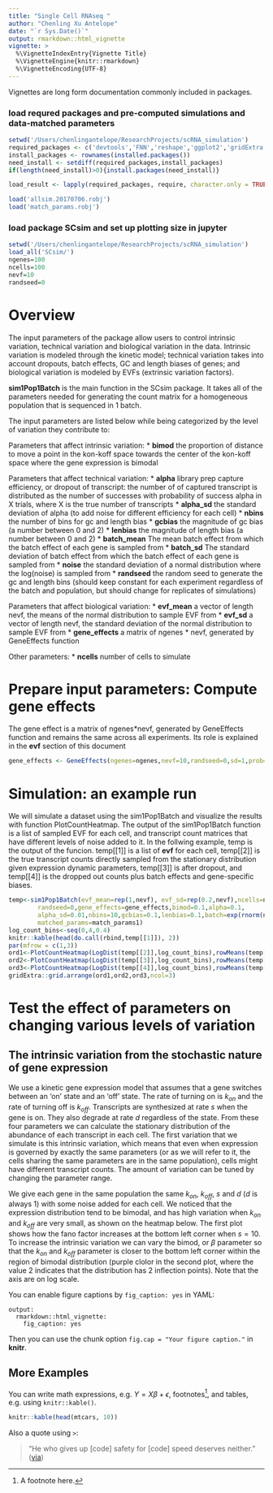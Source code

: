 ```yaml
---
title: "Single Cell RNAseq "
author: "Chenling Xu Antelope"
date: "`r Sys.Date()`"
output: rmarkdown::html_vignette
vignette: >
  %\VignetteIndexEntry{Vignette Title}
  %\VignetteEngine{knitr::rmarkdown}
  %\VignetteEncoding{UTF-8}
---
```


Vignettes are long form documentation commonly included in packages. 

### load requred packages and pre-computed simulations and data-matched parameters
```r
setwd('/Users/chenlingantelope/ResearchProjects/scRNA_simulation')
required_packages <- c('devtools','FNN','reshape','ggplot2','gridExtra','ape','MASS','Rtsne','RColorBrewer','fAsianOptions','fOptions','fBasics','timeSeries','timeDate','Biobase' )
install_packages <- rownames(installed.packages())
need_install <- setdiff(required_packages,install_packages)
if(length(need_install)>0){install.packages(need_install)}

load_result <- lapply(required_packages, require, character.only = TRUE)

load('allsim.20170706.robj')
load('match_params.robj')
```
### load package SCsim and set up plotting size in jupyter
```r
setwd('/Users/chenlingantelope/ResearchProjects/scRNA_simulation')
load_all('SCsim/')
ngenes=100
ncells=100
nevf=10
randseed=0
```

# Overview
The input parameters of the package allow users to control intrinsic variation, technical variation and biological variation in the data. Intrinsic variation is modeled through the kinetic model; technical variation takes into account dropouts, batch effects, GC and length biases of genes; and biological variation is modeled by EVFs (extrinsic variation factors). 

**sim1Pop1Batch** is the main function in the SCsim package. It takes all of the parameters needed for generating the count matrix for a homogeneous population that is sequenced in 1 batch.

 The input parameters are listed below while being categorized by the level of variation they contribute to:

Parameters that affect intrinsic variation:
* **bimod** the proportion of distance to move a point in the kon-koff space towards the center of the kon-koff space where the gene expression is bimodal

Parameters that affect technical variation:
* **alpha** library prep capture efficiency, or dropout of transcript: the number of of captured transcript is distributed as the number of successes with probability of success alpha in X trials, where X is the true number of transcripts
* **alpha_sd** the standard deviation of alpha (to add noise for different efficiency for each cell)
* **nbins** the number of bins for gc and length bias
* **gcbias** the magnitude of gc bias (a number between 0 and 2) 
* **lenbias** the magnitude of length bias (a number between 0 and 2)
* **batch_mean** The mean batch effect from which the batch effect of each gene is sampled from
* **batch_sd** The standard deviation of batch effect from which the batch effect of each gene is sampled from
* **noise** the standard deviation of a normal distribution where the log(noise) is sampled from
* **randseed** the random seed to generate the gc and length bins (should keep constant for each experiment regardless of the batch and population, but should change for replicates of simulations)

Parameters that affect biological variation:
* **evf_mean** a vector of length nevf, the means of the normal distribution to sample EVF from 
* **evf_sd** a vector of length nevf, the standard deviation of the normal distribution to sample EVF from
* **gene_effects** a matrix of ngenes * nevf, generated by GeneEffects function

Other parameters: 
* **ncells** number of cells to simulate


# Prepare input parameters: Compute gene effects 
The gene effect is a matrix of ngenes*nevf, generated by GeneEffects function and remains the same across all experiments. Its role is explained in the **evf** section of this document
```r
gene_effects <- GeneEffects(ngenes=ngenes,nevf=10,randseed=0,sd=1,prob=0.3)
```

# Simulation: an example run 
We will simulate a dataset using the sim1Pop1Batch and visualize the results with function PlotCountHeatmap. The output of the sim1Pop1Batch function is a list of sampled EVF for each cell, and transcript count matrices that have different levels of noise added to it. In the follwing example, temp is the output of the funcion. temp[[1]] is a list of **evf** for each cell, temp[[2]] is the true transcript counts directly sampled from the stationary distribution given expression dynamic parameters, temp[[3]] is after dropout, and temp[[4]] is the dropped out counts plus batch effects and gene-specific biases.

```r
temp<-sim1Pop1Batch(evf_mean=rep(1,nevf), evf_sd=rep(0.2,nevf),ncells=ncells,
        randseed=0,gene_effects=gene_effects,bimod=0.1,alpha=0.1,
        alpha_sd=0.01,nbins=10,gcbias=0.1,lenbias=0.1,batch=exp(rnorm(ngenes,0,0.1)),noise=0.1,
        matched_params=match_params1)
log_count_bins<-seq(0,4,0.4)
knitr::kable(head(do.call(rbind,temp[[1]]), 2))
par(mfrow = c(1,3))
ord1<-PlotCountHeatmap(LogDist(temp[[2]],log_count_bins),rowMeans(temp[[2]]),NA,1,paste('truecounts.bimod=',bimod,'.jpeg',sep=''))
ord2<-PlotCountHeatmap(LogDist(temp[[3]],log_count_bins),rowMeans(temp[[3]]),NA,1,paste('droppedcounts.bimod=',bimod,'.jpeg',sep=''))
ord3<-PlotCountHeatmap(LogDist(temp[[4]],log_count_bins),rowMeans(temp[[4]]),NA,1,paste('biasedcounts.bimod=',bimod,'.jpeg',sep=''))
gridExtra::grid.arrange(ord1,ord2,ord3,ncol=3)
```
# Test the effect of parameters on changing various levels of variation
## The intrinsic variation from the stochastic nature of gene expression
We use a kinetic gene expression model that assumes that a gene switches between an 'on' state and an 'off' state. The rate of turning on is $k_{on}$ and the rate of turning off is $k_{off}$. Transcripts are synthesized at rate $s$ when the gene is on. They also degrade at rate $d$ regardless of the state. From these four parameters we can calculate the stationary distribution of the abundance of each transcript in each cell. The first variation that we simulate is this intrinsic variation, which means that even when expression is governed by exactly the same parameters (or as we will refer to it, the cells sharing the same parameters are in the same population), cells might have different transcript counts. The amount of variation can be tuned by changing the parameter range. 

We give each gene in the same population the same $k_{on}$, $k_{off}$, $s$ and $d$ ($d$ is always 1) with some noise added for each cell. We noticed that the expression distribution tend to be bimodal, and has high variation when $k_{on}$ and $k_{off}$ are very small, as shown on the heatmap below. The first plot shows how the fano factor increases at the bottom left corner when $s=10$. To increase the intrinsic variation we can vary the bimod, or $\beta$ parameter so that the $k_{on}$ and $k_{off}$ parameter is closer to the bottom left corner within the region of bimodal distribution (purple clolor in the second plot, where the value 2 indicates that the distribution has 2 inflection points). Note that the axis are on log scale. 






































You can enable figure captions by `fig_caption: yes` in YAML:

    output:
      rmarkdown::html_vignette:
        fig_caption: yes

Then you can use the chunk option `fig.cap = "Your figure caption."` in **knitr**.

## More Examples

You can write math expressions, e.g. $Y = X\beta + \epsilon$, footnotes^[A footnote here.], and tables, e.g. using `knitr::kable()`.

```r
knitr::kable(head(mtcars, 10))
```

Also a quote using `>`:

> "He who gives up [code] safety for [code] speed deserves neither."
([via](https://twitter.com/hadleywickham/status/504368538874703872))
